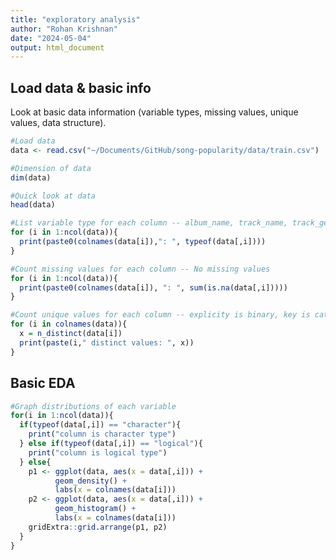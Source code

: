 ```yaml
---
title: "exploratory analysis"
author: "Rohan Krishnan"
date: "2024-05-04"
output: html_document
---
```


## Load data & basic info

Look at basic data information (variable types, missing values, unique values, data structure).

```r
#Load data
data <- read.csv("~/Documents/GitHub/song-popularity/data/train.csv")

#Dimension of data
dim(data)

#Quick look at data
head(data)

#List variable type for each column -- album_name, track_name, track_genre are characters
for (i in 1:ncol(data)){
  print(paste0(colnames(data[i]),": ", typeof(data[,i])))
}

#Count missing values for each column -- No missing values
for (i in 1:ncol(data)){
  print(paste0(colnames(data[i]), ": ", sum(is.na(data[,i]))))
}

#Count unique values for each column -- explicity is binary, key is categorical, mode is binary, time_signature is categorical, track_genre is categorical 
for (i in colnames(data)){
  x = n_distinct(data[i])
  print(paste(i," distinct values: ", x))
}
```

## Basic EDA

```r
#Graph distributions of each variable
for(i in 1:ncol(data)){
  if(typeof(data[,i]) == "character"){
    print("column is character type")
  } else if(typeof(data[,i]) == "logical"){
    print("column is logical type")
  } else{
    p1 <- ggplot(data, aes(x = data[,i])) + 
          geom_density() + 
          labs(x = colnames(data[i]))
    p2 <- ggplot(data, aes(x = data[,i])) + 
          geom_histogram() + 
          labs(x = colnames(data[i]))
    gridExtra::grid.arrange(p1, p2)
  }
}
```
